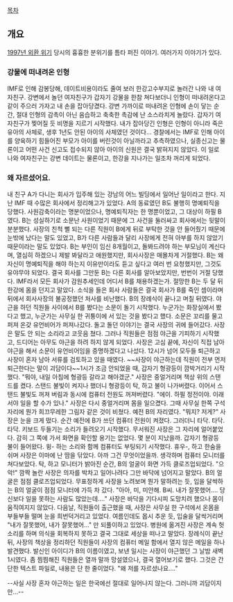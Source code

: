 [[목차]]

== 개요 ==
[[1997년 외환 위기]] 당시의 흉흉한 분위기를 틈타 퍼진 이야기. 여러가지 이야기가 있다.

=== 강물에 떠내려온 인형 ===
IMF로 인해 감봉당해, 데이트비용이라도 줄여 보러 한강고수부지로 놀러간 나와 내 여자친구.
강변에서 놀던 여자친구가 갑자기 강물을 한참 쳐다보더니 인형이 떠내려온다고 같이 주으러 가자고 내 손을 잡아당겼다.
강변 가까이로 떠내려온 인형에 손이 닿는 순간, 절대 인형의 감촉이 아닌 음습하고 축축한 촉감에 난 소스라치게 놀랐다.
갑자기 여자친구가 찢어질 듯 비명을 지르기 시작했다. 
내가 잡아당긴 인형은 인형이 아니라 죽은 유아의 사체로, 생후 1년도 안된 아이의 사체였던 것이다...
경찰에서는 IMF로 인해 아이를 양육하기 힘들어진 부모가 아이를 버린것이 아닐까라고 추측하였으나, 실종신고는 물론이고 어떤 사건 신고도 접수되지 않아 아이의 신원은 결국 밝혀지지 않았다. 이 일로 나와 여자친구는 강변 데이트는 물론이고, 한강을 지나가는 일조차 꺼리게 되었다.

=== 왜 자르셨어요. ===
내 친구 A가 다니는 회사가 입주해 있는 강남의 어느 빌딩에서 일어난 일이라고 한다.
지난 IMF 때 수많은 회사에서 정리해고가 있었다. A의 동료였던 B도 불행히 명예퇴직을 당했다. 사원감축이라는 명분이었으나, 명예퇴직자는 한 명뿐이었고, 그 대상이 하필 B였다.
B는 성실하기로 소문난 사원이었기 때문에 그 사건을 둘러싸고 회사에서는 뒷말이 분분했다. 사장의 친척 뻘 되는 다른 직원이 B에게 뒤로 부탁한 것을 안 들어줬기 때문에 눈밖에 났다는 말도 있었고, B가 다른 사람들과 달리 사장에게 전혀 아부를 하지 않았기 때문이라는 말도 있었다.
B는 부인이 임신 8개월이고, 돌봐드려야 하는 부모님이 계신다며, 열심히 하겠으니 제발 봐달라고 애원했지만, 회사사장은 매몰차게 거절했다. B는 왜 자신이 명예퇴직을 해야 하는지 이유만이라도 듣고 싶다고 여러 번 요청했지만, 그것도 유야무야 되었다.
결국 회사를 그만둔 B는 다른 회사를 알아보았지만, 번번이 거절 당했다. IMF라서 모든 회사가 감원추세인데 어디서 B를 채용하겠는가. 절망한 B는 두 달 뒤 한강에 몸을 던지고 말았다. 소식을 들은 회사 사람들은 결국 회사가 B를 죽인 셈이라며 뒤에서 회사사장의 불공정했던 처사를 비난했다.
B의 장례식이 끝나고 며칠 뒤였다. 야근을 하던 직원들 사이에서 B를 봤다는 소문이 돌기 시작했다. 누군가는 화장실에서 봤다고 했고, 누군가는 사무실 한 귀퉁이에 서 있는 것을 봤다고 했다.
소문은 꼬리를 물고 퍼져 온갖 유언비어가 퍼져나갔다. 돌고 돌던 이야기는 결국 사장의 귀에 들어갔다. 사장은 말도 안 되는 소리라고 코웃음 쳤다. 그러나 직원들은 점점 야근을 기피하기 시작했고, 드디어는 아무도 야근을 하려 하지 않게 되었다. 사장은 고심 끝에, 자신이 직접 남아 야근을 해서 소문이 유언비어임을 증명하겠다고 나섰다.
12시가 넘어 모두들 퇴근하고 사장이 혼자 남아 서류를 검토하고 있을 때였다. ~~사장이 야근하는데 직원이 전부 먼저 퇴근한다는 말이 괴담이다~~1시가 조금 안되었을 때, 갑자기 형광등이 깜박거리기 시작했다.
"뭐야, 내일 아침에 형광등 갈라고 해야겠군."
사장은 중얼거리며 책상 위의 스탠드를 켰다. 스탠드 불빛이 켜지나 했더니 형광등이 탁, 하고 불이 나가버렸다. 이어서 스탠드 불빛도 꺼져 버림과 동시에 컴퓨터 전원도 꺼져버렸다.
"에이. 하필 정전이야. 이래서야 일을 할 수가 있나."
사장은 다시 중얼거리며 몸을 일으켰다. 그때 사무실 한쪽 구석자리에 뭔가 희끄무레한 그림자 같은 것이 비쳤다. 예전 B의 자리였다.
"뭐지? 저게?"
사장은 눈을 크게 떴다. 순간 예전에 B가 쓰던 컴퓨터 전원이 켜졌다. 그러더니
타닥. 타닥. 타닥.
키보드 두들기는 소리가 들려오기 시작했다. 무서워진 사장은 그 자리에 얼어붙었다. 감히 그 쪽에 가서 화면을 확인할 용기는 없었다.
몇 분이 지났을까. 갑자기 형광등 불이 들어왔다. 윙- 하는 소리와 함께 컴퓨터도 부팅되기 시작했다. 휴우-, 하고 한숨을 쉬며 사장은 이마에 난 땀을 닦았다. 아까 그건 무엇이었을까. 생각하며 컴퓨터 모니터를 쳐다보았다. 탁, 하고 모니터가 밝아진 순간, B의 얼굴이 화면 가득 클로즈업되었다.
"으악!"
깜짝 놀란 사장은 의자를 박차고 일어나려다 그만 바닥에 넘어지고 말았다.
B의 얼굴은 점점 클로즈업되었다. 무표정하게 사장을 노려보며 뭔가 말하려는 듯, 입을 달싹하는 B의 얼굴이 점점 모니터에 가득 차 갔다. 
"아아, 미, 미안해. B씨. 내가 잘못했어…. 당신보다 일을 못하는 사람도 많았는데…."
사장은 바닥을 기다시피 도망치려 했으나 몸이 움직여지지 않았다.
다음날, 직원들이 출근했을 때, 사장은 사무실 한 구석에서 온몸을 부들부들 떨며 눈을 희번덕거리고 있었다. 여름인데도 몹시 추운 듯, 입술을 달싹거리며
"내가 잘못했어, 내가 잘못했어…"
만 되풀이하고 있었다. 병원에 옮겨진 사장은 계속 헛소리를 하며 의식을 회복하지 못하고 결국 그대로 세상을 떠나고 말았다.
장례식이 끝난 뒤, 사장의 책상을 정리하던 직원들이 사장의 컴퓨터 메일 함에서 열지 않은 메일을 하나 발견했다. 발신인 아이디가 B의 이름이였고, 보낸 일시는 사장이 야근했던 그 날밤 새벽 1시였다.
좀 찜찜해진 직원들은 열까 말까 망설였으나, 결국 열어보기로 했다.
그것은 간단한 텍스트 파일로, 내용은 단 한 줄이었다.
"왜 저를 자르셨나요…."
 
--사실 사장 혼자 야근하는 일은 한국에선 절대로 일어나지 않는다. 그러니까 괴담이지만...--
